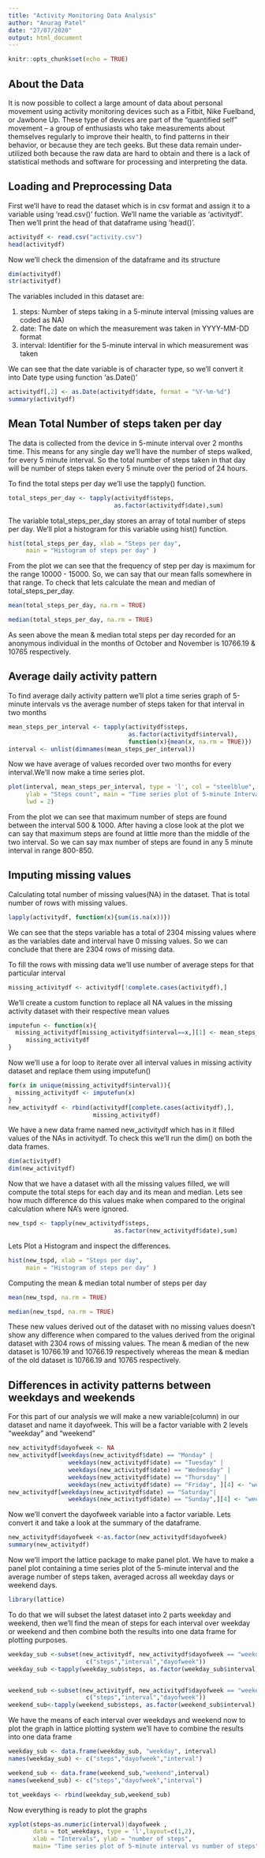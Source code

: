 ```yaml
---
title: "Activity Monitoring Data Analysis"
author: "Anurag Patel"
date: "27/07/2020"
output: html_document
---
```


```r
knitr::opts_chunk$set(echo = TRUE)
```

## About the Data

It is now possible to collect a large amount of data about personal movement using activity monitoring devices such as a Fitbit, Nike Fuelband, or Jawbone Up. These type of devices are part of the "quantified self" movement -- a group of enthusiasts who take measurements about themselves regularly to improve their health, to find patterns in their behavior, or because they are tech geeks. But these data remain under-utilized both because the raw data are hard to obtain and there is a lack of statistical methods and software for processing and interpreting the data.

## Loading and Preprocessing Data

First we'll have to read the dataset which is in csv format and assign it to a variable using 'read.csv()' fuction. We'll name the variable as 'activitydf'. Then we'll print the head of that dataframe using 'head()'.

```r
activitydf <- read.csv("activity.csv")
head(activitydf)
```

Now we'll check the dimension of the dataframe and its structure

```r
dim(activitydf)
str(activitydf)
```

The variables included in this dataset are:

1. steps: Number of steps taking in a 5-minute interval (missing values are coded as NA)
2. date: The date on which the measurement was taken in YYYY-MM-DD format
3. interval: Identifier for the 5-minute interval in which measurement was taken

We can see that the date variable is of character type, so we'll convert it into Date type using function 'as.Date()'

```r
activitydf[,2] <- as.Date(activitydf$date, format = "%Y-%m-%d")
summary(activitydf)
```

## Mean Total Number of steps taken per day

The data is collected from the device in 5-minute interval over 2 months time. This means for any single day we'll have the number of steps walked, for every 5 minute interval. So the total number of steps taken in that day will be number of steps taken every 5 minute over the period of 24 hours.

To find the total steps per day we'll use the tapply() function.

```r
total_steps_per_day <- tapply(activitydf$steps,
                              as.factor(activitydf$date),sum)
```

The variable total_steps_per_day stores an array of total number of steps per day. We'll plot a histogram for this variable using hist() function.

```r
hist(total_steps_per_day, xlab = "Steps per day",
     main = "Histogram of steps per day" )
```

From the plot we can see that the frequency of step per day is maximum for the range 10000 - 15000. So, we can say that our mean falls somewhere in that range. To check that lets calculate the mean and median of total_steps_per_day.

```r
mean(total_steps_per_day, na.rm = TRUE)
```
```r
median(total_steps_per_day, na.rm = TRUE)
```

As seen above the mean & median total steps per day recorded for an anonymous individual in the months of October and November is 10766.19 & 10765 respectively.

## Average daily activity pattern

To find average daily activity pattern we'll plot a time series graph of 5-minute intervals vs the average number of steps taken for that interval in two months

```r
mean_steps_per_interval <- tapply(activitydf$steps, 
                                  as.factor(activitydf$interval),
                                  function(x){mean(x, na.rm = TRUE)})
interval <- unlist(dimnames(mean_steps_per_interval))
```

Now we have average of values recorded over two months for every interval.We'll now make a time series plot.  

```r
plot(interval, mean_steps_per_interval, type = 'l', col = "steelblue",
     ylab = "Steps count", main = "Time series plot of 5-minute Interval",
     lwd = 2)
```

From the plot we can see that maximum number of steps are found between the interval 500 & 1000. After having a close look at the plot we can say that maximum steps are found at little more than the middle of the two interval. 
So we can say max number of steps are found in any 5 minute interval in range 800-850.    

## Imputing missing values

Calculating total number of missing values(NA) in the dataset. That is total number of rows with missing values. 

```r
lapply(activitydf, function(x){sum(is.na(x))})
```

We can see that the steps variable has a total of 2304 missing values where as the variables date and interval have 0 missing values. So we can conclude that there are 2304 rows of missing data.

To fill the rows with missing data we'll use number of average steps for that particular interval  

```r
missing_activitydf <- activitydf[!complete.cases(activitydf),]
```

We'll create a custom function to replace all NA values in the missing activity dataset with their respective mean values

```r
imputefun <- function(x){
  missing_activitydf[missing_activitydf$interval==x,][1] <- mean_steps_per_interval[as.character(x)]
     missing_activitydf
}
```

Now we'll use a for loop to iterate over all interval values in missing activity dataset and replace them using imputefun()

```r
for(x in unique(missing_activitydf$interval)){
  missing_activitydf <- imputefun(x)
}
new_activitydf <- rbind(activitydf[complete.cases(activitydf),],
                        missing_activitydf)
```

We have a new data frame named new_activitydf which has in it filled values of the NAs in activitydf. To check this we'll run the dim() on both the data frames.

```r
dim(activitydf)
dim(new_activitydf)
```

Now that we have a dataset with all the missing values filled, we will compute the total steps for each day and its mean and median. Lets see how much difference do this values make when compared to the original calculation where NA's were ignored.

```r
new_tspd <- tapply(new_activitydf$steps,
                              as.factor(new_activitydf$date),sum)
```

Lets Plot a Histogram and inspect the differences.

```r
hist(new_tspd, xlab = "Steps per day",
     main = "Histogram of steps per day" )
```

Computing the mean & median total number of steps per day

```r
mean(new_tspd, na.rm = TRUE)
```
```r
median(new_tspd, na.rm = TRUE)
```

These new values derived out of the dataset with no missing values doesn't show any difference when compared to the values derived from the original dataset with 2304 rows of missing values. The mean & median of the new dataset is 10766.19 and 10766.19 respectively whereas the mean & median of the old dataset is 10766.19 and 10765 respectively.

## Differences in activity patterns between weekdays and weekends

For this part of our analysis we will make a new variable(column) in our dataset and name it dayofweek. This will be a factor variable with 2 levels "weekday" and "weekend"

```r
new_activitydf$dayofweek <- NA
new_activitydf[weekdays(new_activitydf$date) == "Monday" |
                 weekdays(new_activitydf$date) == "Tuesday" |
                 weekdays(new_activitydf$date) == "Wednesday" |
                 weekdays(new_activitydf$date) == "Thursday" |
                 weekdays(new_activitydf$date) == "Friday", ][4] <- "weekday"
new_activitydf[weekdays(new_activitydf$date) == "Saturday"|
                 weekdays(new_activitydf$date) == "Sunday",][4] <- "weekend"
```

Now we'll convert the dayofweek variable into a factor variable. Lets convert it and take a look at the summary of the dataframe.

```r
new_activitydf$dayofweek <-as.factor(new_activitydf$dayofweek)
summary(new_activitydf)
```

Now we'll import the lattice package to make panel plot. We have to make a panel plot containing a time series plot of the 5-minute interval and the average number of steps taken, averaged across all weekday days or weekend days.

```r
library(lattice)
```

To do that we will subset the latest dataset into 2 parts weekday and weekend, then we'll find the mean of steps for each interval over weekday or weekend and then combine both the results into one data frame for plotting purposes. 

```r

weekday_sub <-subset(new_activitydf, new_activitydf$dayofweek == "weekday",
                      c("steps","interval","dayofweek"))
weekday_sub <-tapply(weekday_sub$steps, as.factor(weekday_sub$interval),mean)


weekend_sub <-subset(new_activitydf, new_activitydf$dayofweek == "weekend",
                      c("steps","interval","dayofweek"))
weekend_sub<-tapply(weekend_sub$steps, as.factor(weekend_sub$interval),mean)

```

We have the means of each interval over weekdays and weekend now to plot the graph in lattice plotting system we'll have to combine the results into one data frame 

```r

weekday_sub <- data.frame(weekday_sub, "weekday", interval)
names(weekday_sub) <- c("steps","dayofweek","interval")

weekend_sub <- data.frame(weekend_sub,"weekend",interval)
names(weekend_sub) <- c("steps","dayofweek","interval")

tot_weekdays <- rbind(weekday_sub,weekend_sub)
```

Now everything is ready to plot the graphs

```r
xyplot(steps~as.numeric(interval)|dayofweek ,
       data = tot_weekdays, type = 'l',layout=c(1,2),
       xlab = "Intervals", ylab = "number of steps",
       main= "Time series plot of 5-minute interval vs number of steps")
```




